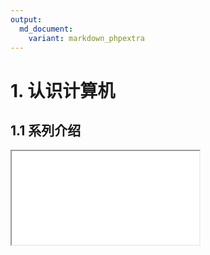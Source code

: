 ```yaml
---
output: 
  md_document:
    variant: markdown_phpextra
---
```


# 1. 认识计算机

## 1.1 系列介绍

<iframe src="../slides/1.1.html" class="slidesshow"/>
